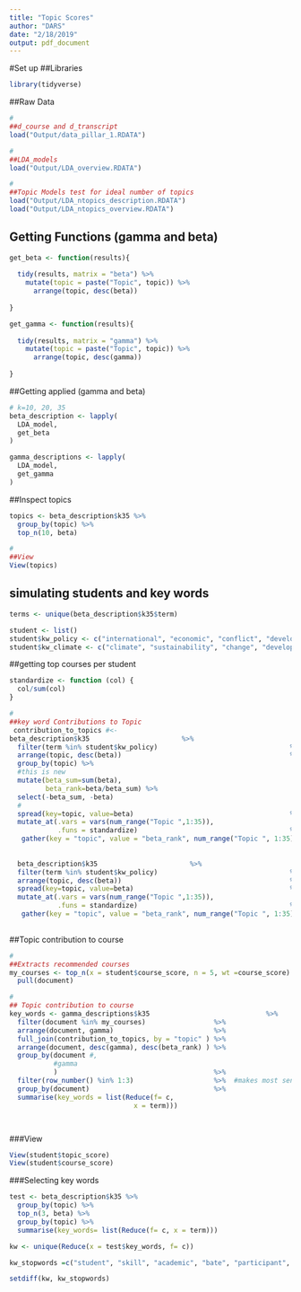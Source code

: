 ```yaml
---
title: "Topic Scores"
author: "DARS"
date: "2/18/2019"
output: pdf_document
---
```

#Set up
##Libraries
```r
library(tidyverse)
```

##Raw Data
```r
#
##d_course and d_transcript
load("Output/data_pillar_1.RDATA")

#
##LDA_models
load("Output/LDA_overview.RDATA")

#
##Topic Models test for ideal number of topics
load("Output/LDA_ntopics_description.RDATA")
load("Output/LDA_ntopics_overview.RDATA")

```

## Getting Functions (gamma and beta) 
```r
get_beta <- function(results){
  
  tidy(results, matrix = "beta") %>%
    mutate(topic = paste("Topic", topic)) %>%
      arrange(topic, desc(beta))
  
}

get_gamma <- function(results){
  
  tidy(results, matrix = "gamma") %>%
    mutate(topic = paste("Topic", topic)) %>%
      arrange(topic, desc(gamma))
  
}

```

##Getting applied (gamma and beta) 
```r
# k=10, 20, 35
beta_description <- lapply(
  LDA_model,
  get_beta
)

gamma_descriptions <- lapply(
  LDA_model,
  get_gamma
)

```
##Inspect topics
```r
topics <- beta_description$k35 %>%
  group_by(topic) %>%
  top_n(10, beta)

#
##View
View(topics)

```
## simulating students and key words
```r
terms <- unique(beta_description$k35$term)

student <- list()
student$kw_policy <- c("international", "economic", "conflict", "develop", "policy", "war", "philosophy") #sample(terms, 5)
student$kw_climate <- c("climate", "sustainability", "change", "development", "develop","sustain", "sustainable") #sample(terms, 5)

```

##getting top courses per student
```r
standardize <- function (col) {
  col/sum(col)
}

#
##key word Contributions to Topic
 contribution_to_topics #<- 
beta_description$k35                       %>%
  filter(term %in% student$kw_policy)                                 %>%
  arrange(topic, desc(beta))                                          %>%
  group_by(topic) %>%
  #this is new
  mutate(beta_sum=sum(beta),
         beta_rank=beta/beta_sum) %>%
  select(-beta_sum, -beta)
  #
  spread(key=topic, value=beta)                                       %>%
  mutate_at(.vars = vars(num_range("Topic ",1:35)),
            .funs = standardize)                                      %>%
   gather(key = "topic", value = "beta_rank", num_range("Topic ", 1:35))
  
  
  beta_description$k35                       %>%
  filter(term %in% student$kw_policy)                                 %>%
  arrange(topic, desc(beta))                                          %>%
  spread(key=topic, value=beta)                                       %>%
  mutate_at(.vars = vars(num_range("Topic ",1:35)),
            .funs = standardize)                                      %>%
   gather(key = "topic", value = "beta_rank", num_range("Topic ", 1:35))
  
```

##Topic contribution to course
```r
#
##Extracts recommended courses
my_courses <- top_n(x = student$course_score, n = 5, wt =course_score) %>% 
  pull(document)

#
## Topic contribution to course
key_words <- gamma_descriptions$k35                             %>%
  filter(document %in% my_courses)                 %>%
  arrange(document, gamma)                         %>%
  full_join(contribution_to_topics, by = "topic" ) %>%
  arrange(document, desc(gamma), desc(beta_rank) ) %>%
  group_by(document #, 
           #gamma
           )                                       %>%
  filter(row_number() %in% 1:3)                    %>%  #makes most sense with just 1 kw # group_by(document) %>% filter(row_number() %in% 1:9) 
  group_by(document)                               %>%
  summarise(key_words = list(Reduce(f= c,
                               x = term)))




```
###View
```r
View(student$topic_score)
View(student$course_score)
```

###Selecting key words
```r
test <- beta_description$k35 %>%
  group_by(topic) %>%
  top_n(3, beta) %>%
  group_by(topic) %>%
  summarise(key_words= list(Reduce(f= c, x = term)))

kw <- unique(Reduce(x = test$key_words, f= c))

kw_stopwords =c("student", "skill", "academic", "bate", "participant", "gain", "primarily", "main", "2016", "action", "level", "issue", "concept", "close", "day", "edition", "primary", "project", "method", "apply", "busy", "address", "role", "post", "oxford", "cuss", "lecture", "pbl")

setdiff(kw, kw_stopwords)



```

